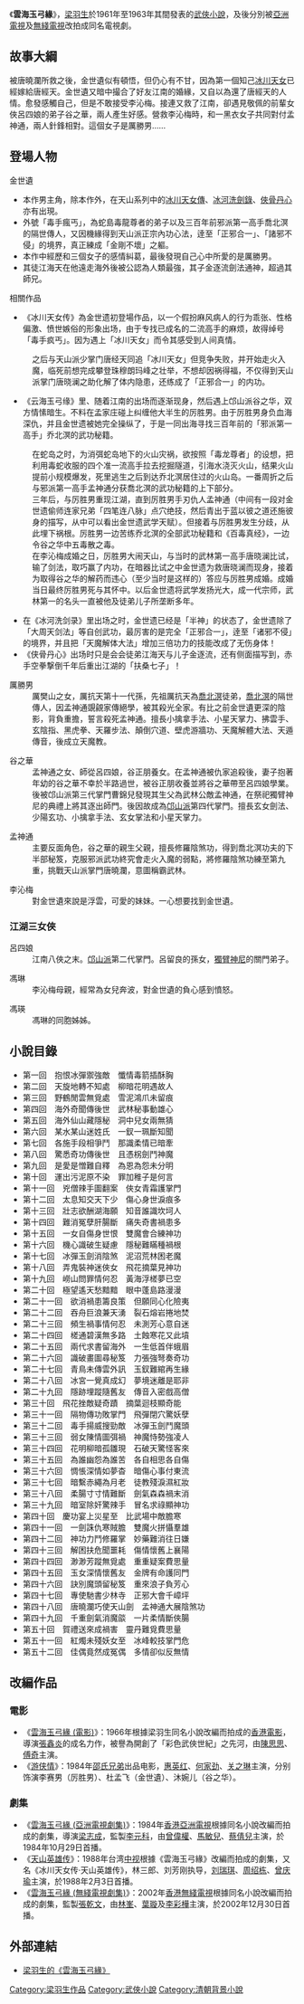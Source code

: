 {{Otheruses|subject=梁羽生原著小說|other=改編同名作品|雲海玉弓緣 (消歧義)}}
{{Notability Unreferenced|time=2018-08-31T07:30:09+00:00}}
{{unreferenced|time=2018-08-31T07:30:09+00:00}}
{{Infobox Book 
| name                 = 雲海玉弓緣
| image                = 
| caption              =
| author               = [[梁羽生|梁羽生]]
| title_orig           = 
| translator           = 
| illustrator          =
| cover_artist         = 
| country              = {{HK}}
| language             = [[中文|中文]]
| series               = 3卷<small>（修訂版）</small>
| subject              = 
| genre                = [[歷史小說|歷史小說]]<br>[[武俠小說|武俠小說]]
| publisher            = {{flagicon|Hong Kong}} 天地圖書<br>{{flagicon|TWN}} 風雲時代
| release_date         = 1961年（原版）<br>2009年8月20日（修訂版）
| chinese_release_date = 
| media_type           = 平裝
| pages                = 
| size_weight          =
| format               =
| isbn                 = 9789861465722
| oclc                 = 
| preceded_by          = 
| followed_by          = 
}}

《'''雲海玉弓緣'''》，[[梁羽生|梁羽生]]於1961年至1963年其間發表的[[武俠小說|武俠小說]]，及後分別被[[亞洲電視|亞洲電視]]及[[無綫電視|無綫電視]]改拍成同名電視劇。
== 故事大綱 ==
被唐曉瀾所救之後，金世遺似有頓悟，但仍心有不甘，因為第一個知己[[冰川天女傳|冰川天女]]已經嫁給唐經天。金世遺又暗中撮合了好友江南的婚緣，又自以為還了唐經天的人情。愈發感觸自己，但是不敢接受李沁梅。接連又救了江南，卻遇見敬佩的前輩女俠呂四娘的弟子谷之華，兩人產生好感。營救李沁梅時，和一黑衣女子共同對付孟神通，兩人針鋒相對。這個女子是厲勝男……

== 登場人物 ==
;金世遺
*本作男主角，除本作外，在天山系列中的[[冰川天女傳|冰川天女傳]]、[[冰河洗劍錄|冰河洗劍錄]]、[[俠骨丹心|俠骨丹心]]亦有出現。
*外號「毒手瘋丐」，為蛇島毒龍尊者的弟子以及三百年前邪派第一高手喬北溟的隔世傳人，又因機緣得到天山派正宗內功心法，逹至「正邪合一」、「諸邪不侵」的境界，真正練成「金剛不壞」之軀。
*本作中經歷和三個女子的感情糾葛，最後發現自己心中所愛的是厲勝男。
*其徒江海天在他遠走海外後被公認為人類最強，其子金逐流劍法通神，超過其師兄。
;相關作品
*《冰川天女传》為金世遗初登場作品，以一个假扮麻风病人的行为乖张、性格偏激、愤世嫉俗的形象出场，由于专找已成名的二流高手的麻烦，故得绰号「毒手疯丐」。因为遇上「冰川天女」而令其感受到人间真情。
: 之后与天山派少掌门唐经天同追「冰川天女」但竞争失败，并开始走火入魔，临死前想完成攀登珠穆朗玛峰之壮举，不想却因祸得福，不仅得到天山派掌门唐晓澜之助化解了体内隐患，还练成了「正邪合一」的内功。
*《云海玉弓缘》里、随着江南的出场而逐渐现身，然后遇上邙山派谷之华，双方情愫暗生。不料在孟家庄碰上纠缠他大半生的厉胜男。由于厉胜男身负血海深仇，并且金世遗被她完全操纵了，于是一同出海寻找三百年前的「邪派第一高手」乔北溟的武功秘籍。
: 在蛇岛之时，为消弭蛇岛地下的火山灾祸，欲按照「毒龙尊者」的设想，把利用毒蛇收服的四个准一流高手拉去挖掘隧道，引海水浇灭火山，结果火山提前小规模爆发，死里逃生之后到达乔北溟居住过的火山岛。一番周折之后与邪派第一高手孟神通分获喬北溟的武功秘籍的上下部分。
: 三年后，与厉胜男重现江湖，直到厉胜男手刃仇人孟神通（中间有一段对金世遗偷师连家兄弟「四笔连八脉」点穴绝技，然后青出于蓝以彼之道还施彼身的描写，从中可以看出金世遗武学天赋）。但接着与厉胜男发生分歧，从此埋下祸根。厉胜男一边苦练乔北溟的全部武功秘籍和《百毒真经》，一边令谷之华中五毒散之毒。
: 在李沁梅成婚之日，厉胜男大闹天山，与当时的武林第一高手唐晓澜比试，输了剑法，取巧赢了内功，在暗器比试之中金世遗为救唐晓澜而现身，接着为取得谷之华的解药而违心（至少当时是这样的）答应与厉胜男成婚。成婚当日最终厉胜男死与其怀中。以后金世遗将武学发扬光大，成一代宗师，武林第一的名头一直被他及徒弟儿子所垄断多年。
*在《冰河洗剑录》里出场之时，金世遗已经是「半神」的状态了，金世遗除了「大周天剑法」等自创武功，最厉害的是完全「正邪合一」，逹至「诸邪不侵」的境界，并且把「天魔解体大法」增加三倍功力的技能改成了无伤身体！
*《侠骨丹心》出场时只是会会徒弟江海天与儿子金逐流，还有侧面描写到，赤手空拳撃倒千年后重出江湖的「扶桑七子」！

;厲勝男
: 厲樊山之女，厲抗天第十一代孫，先祖厲抗天為[[喬北溟|喬北溟]]徒弟，[[喬北溟|喬北溟]]的隔世傳人，因孟神通覬覦家傳絕學，被其殺光全家。有比之前金世遺更深的陰影，背負重擔，誓言殺死孟神通。擅長小擒拿手法、小星天掌力、拂雲手、玄陰指、黑虎拳、天羅步法、顛倒穴道、壁虎游牆功、天魔解體大法、天遁傳音，後成立天魔教。

; 谷之華
: 孟神通之女、師從呂四娘，谷正朋養女。在孟神通被仇家追殺後，妻子抱著年幼的谷之華不幸於半路過世，被谷正朋收養並將谷之華帶至呂四娘學業。後被邙山派第三代掌門曹錦兒發現其生父為武林公敵孟神通，在祭祀獨臂神尼的典禮上將其逐出師門。後因故成為[[邙山派|邙山派]]第四代掌門。擅長玄女劍法、少陽玄功、小擒拿手法、玄女掌法和小星天掌力。

;孟神通
: 主要反面角色，谷之華的親生父親，擅長修羅陰煞功，得到喬北溟功夫的下半部秘笈，克服邪派武功終究會走火入魔的弱點，將修羅陰煞功練至第九重，挑戰天山派掌門唐曉瀾，意圖稱霸武林。

;李沁梅
: 對金世遺來說是浮雲，可愛的妹妹。一心想要找到金世遺。
=== 江湖三女俠 ===
; 呂四娘
: 江南八俠之末。[[邙山派|邙山派]]第二代掌門。呂留良的孫女，[[獨臂神尼|獨臂神尼]]的關門弟子。

; 馮琳
: 李沁梅母親，經常為女兒奔波，對金世遺的負心感到憤怒。

; 馮瑛
: 馮琳的同胞姊姊。

== 小說目錄 ==
* 第一回　抱恨冰彈禦強敵　懺情毒箭插酥胸
* 第二回　天旋地轉不知處　柳暗花明遇故人
* 第三回　野鶴閒雲無覓處　雪泥鴻爪未留痕
* 第四回　海外奇聞傳後世　武林秘事動雄心
* 第五回　海外仙山藏隱秘　洞中兒女兩無猜
* 第六回　某水某山迷姓氏　一釵一珮斷知聞
* 第七回　各施手段相爭鬥　那識柔情已暗牽
* 第八回　驚悉奇功傳後世　且憑柺劍鬥神魔
* 第九回　是愛是憎難自釋　為恩為怨未分明
* 第十回　運出污泥原不染　罪加稚子是何言
* 第十一回　兇僧辣手圖翻案　俠女青霜護掌門
* 第十二回　太息知交天下少　傷心身世淚痕多
* 第十三回　壯志欲酬湖海願　知音誰識坎坷人
* 第十四回　難消冤孽肝腸斷　痛失奇書禍患多
* 第十五回　一女自傷身世恨　雙魔會合練神功
* 第十六回　機心識破生疑慮　隱秘難瞞種禍根
* 第十七回　冰彈玉劍消陰煞　泥沼荒林困老魔
* 第十八回　弄鬼裝神迷俠女　飛花摘葉見神功
* 第十九回　嶗山問罪情何忍　黃海浮槎夢已空
* 第二十回　極望遙天愁黯黯　眼中蓬島路漫漫
* 第二十一回　欲消禍患籌良策　但願同心化險夷
* 第二十二回　吞舟巨浪兼天湧　裂石熔岩捲地焚
* 第二十三回　頻生禍事情何忍　未測芳心意自迷
* 第二十四回　槎通碧漢無多路　土蝕寒花又此墳
* 第二十五回　兩代求書留海外　一生低首伴蛾眉
* 第二十六回　識破畫圖尋秘笈　力張強弩奏奇功
* 第二十七回　青鳥未傳雲外訊　玉釵難綰再生緣
* 第二十八回　冰宮一覺真成幻　夢境迷離是耶非
* 第二十九回　隱跡埋蹤隨舊友　傳音入密戲高僧
* 第三十回　飛花挫敵疑奇蹟　摘葉迴枝顯奇能
* 第三十一回　隔物傳功敗掌門　飛彈閉穴驚妖孽
* 第三十二回　毒手揚威搜勁敵　冰彈玉劍鬥魔頭
* 第三十三回　弱女陳情圖弭禍　神魔恃勢強凌人
* 第三十四回　花明柳暗孤雛現　石破天驚怪客來
* 第三十五回　為誰幽怨為誰苦　各自相思各自傷
* 第三十六回　惆悵深情如夢杳　暗傷心事付東流
* 第三十七回　暗繫赤繩為月老　徒教殘淚濕紅妝
* 第三十八回　柔腸寸寸情難斷　劍氣森森禍末消
* 第三十九回　暗室除奸驚辣手　冒名求祿顯神功
* 第四十回　慶功宴上災星至　比武場中敵膽寒
* 第四十一回　一劍誅仇寒賊膽　雙魔火拼懾羣雄
* 第四十二回　神功力鬥修羅掌　妙藥難消往日嫌
* 第四十三回　解困扶危聞噩耗　傷情懷舊上襄陽
* 第四十四回　渺渺芳蹤無覓處　重重疑案費思量
* 第四十五回　玉女深情懷舊友　金牌有命護同門
* 第四十六回　訣別魔頭留秘笈　重來浪子負芳心
* 第四十七回　專使馳書少林寺　正邪大會千嶂坪
* 第四十八回　唐曉瀾巧使天山劍　孟神通大展陰煞功
* 第四十九回　千重劍氣消魔燄　一片柔情斷俠腸
* 第五十回　賀禮送來成禍害　靈丹難覓費思量
* 第五十一回　紅燭未殘妖女至　冰峰較技掌門危
* 第五十二回　佳偶竟然成冤偶　多情卻似反無情

==改編作品==
===電影===
*《[[雲海玉弓緣_(電影)|雲海玉弓緣 (電影)]]》：1966年根據梁羽生同名小說改編而拍成的[[香港電影|香港電影]]，導演[[張鑫炎|張鑫炎]]的成名力作，被譽為開創了「彩色武俠世紀」之先河，由[[陈思思_(演员)|陳思思]]、[[傅奇|傅奇]]主演。
*《[[游侠情|游侠情]]》：1984年[[邵氏兄弟|邵氏兄弟]]出品电影，[[惠英红|惠英红]]、[[何家劲|何家劲]]、[[关之琳|关之琳]]主演，分别饰演李赛男（厉胜男）、杜孟飞（金世遺）、沐婉儿（谷之华）。

===劇集===
*《[[雲海玉弓緣_(亞洲電視劇集)|雲海玉弓緣 (亞洲電視劇集)]]》：1984年[[香港|香港]][[亞洲電視|亞洲電視]]根據同名小說改編而拍成的劇集，導演[[梁志成|梁志成]]，監製[[李元科|李元科]]，由[[曾偉權|曾偉權]]、[[馬敏兒|馬敏兒]]、[[蔡倩兒|蔡倩兒]]主演，於1984年10月29日首播。
*《[[天山英雄传|天山英雄传]]》：1988年台湾[[中视|中视]]根據《雲海玉弓緣》改編而拍成的劇集，又名《冰川天女传·天山英雄传》，林三郎、刘芳刚执导，[[刘瑞琪|刘瑞琪]]、[[周绍栋|周绍栋]]、[[曾庆瑜|曾庆瑜]]主演，於1988年2月3日首播。
*《[[雲海玉弓緣_(無綫電視劇集)|雲海玉弓緣 (無綫電視劇集)]]》：2002年[[香港|香港]][[電視廣播有限公司|無綫電視]]根據同名小說改編而拍成的劇集，監製[[張乾文|張乾文]]，由[[林峯|林峯]]、[[葉璇|葉璇]]及[[李彩樺|李彩樺]]主演，於2002年12月30日首播。

==外部連結==
*[http://mercury.unipiece.info/2009/01/blog-post_8526.html 梁羽生的《雲海玉弓緣》 ]

{{梁羽生作品}}

[[Category:梁羽生作品|Category:梁羽生作品]]
[[Category:武俠小說|Category:武俠小說]]
[[Category:清朝背景小說|Category:清朝背景小說]]